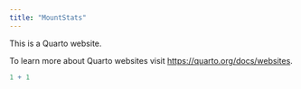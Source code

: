 ```yaml
---
title: "MountStats"
---
```


This is a Quarto website.

To learn more about Quarto websites visit <https://quarto.org/docs/websites>.

```r
1 + 1
```
